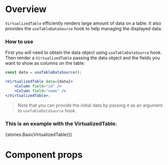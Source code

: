 
<Meta title="Modules/Listview/Components/VirtualizedTable" component={VirtualizedTable} />

# Overview

`VirtualizedTable` efficiently renders large amount of data on a table. It also provides the
`useTableDataSource` hook to help managing the displayed data.

### How to use

First you will need to obtain the data object using `useTableDataSource` hook. Then render a `VirtualizedTable`
passing the data object and the fields you want to show as columns on the table:

```jsx
const data = useTableDataSource();

<VirtualizedTable data={data}>
    <Column field="id" />
    <Column field="name" />
</VirtualizedTable>;
```

> Note that you can provide the initial data by passing it as an argument to `useTableDataSource` hook.

### This is an example with the VirtualizedTable.

<Preview>
    <Story name="VirtualizedTable">{stories.BasicVirtualizedTable()}</Story>
</Preview>

# Component props

<Props of={VirtualizedTable} />

